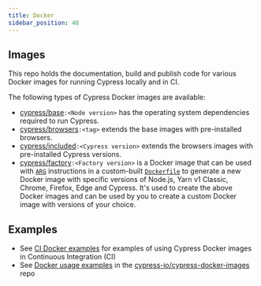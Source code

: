 ```yaml
---
title: Docker
sidebar_position: 40
---
```


## Images

<Icon name="github" url="https://github.com/cypress-io/cypress-docker-images" />

This repo holds the documentation, build and publish code for various Docker images for running Cypress locally and in CI.

The following types of Cypress Docker images are available:

- [cypress/base](https://github.com/cypress-io/cypress-docker-images/tree/master/base)`:<Node version>`
  has the operating system dependencies required to run Cypress.
- [cypress/browsers](https://github.com/cypress-io/cypress-docker-images/tree/master/browsers)`:<tag>`
  extends the base images with pre-installed browsers.
- [cypress/included](https://github.com/cypress-io/cypress-docker-images/tree/master/included)`:<Cypress version>`
  extends the browsers images with pre-installed Cypress versions.
- [cypress/factory](https://github.com/cypress-io/cypress-docker-images/tree/master/factory)`:<Factory version>`
  is a Docker image that can be used with [`ARG`](https://docs.docker.com/reference/dockerfile/#arg) instructions
  in a custom-built [`Dockerfile`](https://docs.docker.com/reference/dockerfile/) to generate a new Docker image
  with specific versions of Node.js, Yarn v1 Classic, Chrome, Firefox, Edge and Cypress.
  It's used to create the above Docker images and can
  be used by you to create a custom Docker image with versions of your choice.

## Examples

- See [CI Docker examples](/app/continuous-integration/introduction#CI-Docker-examples)
  for examples of using Cypress Docker images in Continuous Integration (CI)
- See [Docker usage examples](https://github.com/cypress-io/cypress-docker-images/blob/master/README.md#examples)
  in the [cypress-io/cypress-docker-images](https://github.com/cypress-io/cypress-docker-images) repo
